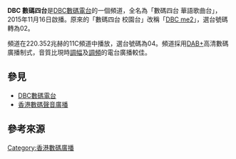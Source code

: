{{expand|time=2017-02-10T12:49:22+00:00}}
{{unreferenced|time=2017-02-10T12:49:22+00:00}}
{{广播电台
| 電臺名稱        = dbc數碼四台華語歌曲台
| 英文名稱        = dbc 4 Chinese Music Channel
| 原文名称        = 
| 電臺圖片檔案    = 
| 電臺圖片尺寸    = 
| 電臺圖片名稱    = 
| 通称        = 
| 缩写        = 
| 所屬國家        = 
| 所屬國家或地區  = {{HK}}
| 總部所在        = {{HK}}[[灣仔|灣仔]][[告士打道|告士打道]]3號[[電訊大廈|電訊大廈]]8樓
| 播放地區        = {{HK}}
| 開播日期      = 2015年11月16日
| 停播日期       = 2016年10月15日
| 電臺呼號        = 
| 类型        = 財經頻道
| 宗教        = 
| 主要语言        = 
| 使用频段        = 
| 電臺口號        = 
| 隶属            = 
| 擁有者          = [[DBC數碼電台|DBC數碼電台]]
| 持股者          =
| 董事长          =  
| 前電臺名稱      = 
| 被取代名稱      = 
| 前頻道呼號      = 
| 被取代呼號      = 
| 集團同類頻道    = [[數碼一台|旗艦台]]、[[數碼二台|me2]]、[[數碼三台|財經台]]、[[數碼五台|笑融台]]、[[數碼六台|音樂台]]、[[數碼七台|戲曲台]]
| 重播服務電臺    = 
| 電臺官方網站    = [https://web.archive.org/web/20140729202908/http://www.dbc.hk/radio4 dbc數碼4台華語歌曲台]
| 備註            = 
| 無線廣播收聽地區01= [[香港數碼聲音廣播|香港數碼聲音廣播]]
| 無線廣播頻道數01= 03
| 數位電視供應商01= 
| 數位電視頻道數01= 
| 衛星電視供應商01= 
| 衛星電視頻道數01= 
| 有線電視供應商01= [[香港有線電視|香港有線電視]]
| 有線電視頻道數01= 501頻道（聲道4）
| 收听时间01= 
| 收听频率01= 
| 衛星廣播供應商01= 
| 衛星廣播頻道數01= 
| 線上收聽網站01  = 數碼4台華語歌曲台
| 線上收聽網址01  = [https://web.archive.org/web/20140729202908/http://www.dbc.hk/radio4 網上直播]
| 線上收聽網站02  = 
| 線上收聽網址02  = 
| 線上收聽網站03  = 
| 線上收聽網址03  = 
}}

'''DBC 數碼四台'''是[[DBC數碼電台|DBC數碼電台]]的一個頻道，全名為「數碼四台 華語歌曲台」，2015年11月16日啟播。原來的「數碼四台 校園台」改稱「[[DBC_me2|DBC me2]]」，選台號碼轉為02。

頻道在220.352兆赫的11C頻道中播放，選台號碼為04。頻道採用[[DAB+|DAB+]]高清數碼廣播制式，音質比現時[[調幅|調幅]]及[[調頻|調頻]]的電台廣播較佳。

==參見==
*[[DBC數碼電台|DBC數碼電台]]
*[[香港數碼聲音廣播|香港數碼聲音廣播]]

==參考來源==
{{Reflist}}

{{香港數碼廣播頻道}}

[[Category:香港數碼廣播|Category:香港數碼廣播]]